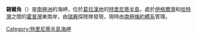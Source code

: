 '''錫爾角'''（{{lang-en|Seal Point}}）是[[南極洲|南極洲]]的海岬，位於[[葛拉漢地|葛拉漢地]]的[[特里尼蒂半島|特里尼蒂半島]]，處於[[伊格爾灣|伊格爾灣]]和[[哈特灣|哈特灣]]之間的[[霍普灣|霍普灣]]東南岸，由[[瑞典|瑞典]]探險隊發現，現時由[[南極條約體系|南極條約體系]]管理。

{{coord|63|24|S|56|59|W|display=title}}

{{DEFAULTSORT:Seal Point}}
[[Category:特里尼蒂半島海岬|Category:特里尼蒂半島海岬]]


{{TrinityPeninsula-geo-stub}}